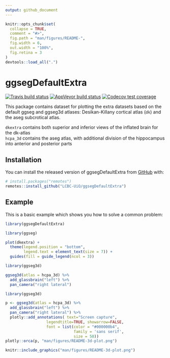 ```yaml
---
output: github_document
---
```


<!-- README.md is generated from README.Rmd. Please edit that file -->

```r
knitr::opts_chunk$set(
  collapse = TRUE,
  comment = "#>",
  fig.path = "man/figures/README-",
  fig.width = 6,
  out.width = "100%",
  fig.retina = 3
)
devtools::load_all(".")
```

# ggsegDefaultExtra

<!-- badges: start -->
[![Travis build status](https://travis-ci.org/LCBC-UiO/ggsegDefaultExtra.svg?branch=master)](https://travis-ci.org/LCBC-UiO/ggsegDefaultExtra)
[![AppVeyor build status](https://ci.appveyor.com/api/projects/status/github/LCBC-UiO/ggsegDefaultExtra?branch=master&svg=true)](https://ci.appveyor.com/project/LCBC-UiO/ggsegDefaultExtra)
[![Codecov test coverage](https://codecov.io/gh/LCBC-UiO/ggsegDefaultExtra/branch/master/graph/badge.svg)](https://codecov.io/gh/LCBC-UiO/ggsegDefaultExtra?branch=master)
<!-- badges: end -->

This package contains dataset for plotting the extra datasets based on the default ggseg and ggseg3d atlases: Desikan-Killany cortical atlas (`dk`) and the aseg subcrotical atlas. 

`dkextra` contains both superior and inferior views of the inflated brain for the dk-atlas  
`hcpa_3d` contains the aseg atlas, with additional division of the hippocampus into anterior and posterior parts   

## Installation

You can install the released version of ggsegDefaultExtra from [GitHub](https://github.com/) with:

``` r
# install.packages("remotes")
remotes::install_github("LCBC-UiO/ggsegDefaultExtra")
```
## Example

This is a basic example which shows you how to solve a common problem:

```r
library(ggsegDefaultExtra)
```

```r
library(ggseg)

plot(dkextra) +
  theme(legend.position = "bottom",
        legend.text = element_text(size = 7)) +
  guides(fill = guide_legend(ncol = 3))
```

```r
library(ggseg3d)

ggseg3d(atlas = hcpa_3d) %>% 
  add_glassbrain("left") %>% 
  pan_camera("right lateral")
```

```r
library(ggseg3d)

p <- ggseg3d(atlas = hcpa_3d) %>%
  add_glassbrain("left") %>% 
  pan_camera("right lateral") %>%
  plotly::add_annotations( text="Screen capture",
                  legendtitle=TRUE, showarrow=FALSE,
                  font = list(color = "#000000b4",
                              family = 'sans serif',
                              size = 50))
plotly::orca(p, "man/figures/README-3d-plot.png")
```

```r
knitr::include_graphics("man/figures/README-3d-plot.png")
```
